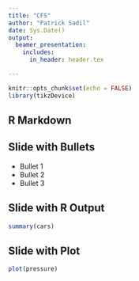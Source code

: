 ```yaml
---
title: "CFS"
author: "Patrick Sadil"
date: Sys.Date()
output: 
  beamer_presentation:
    includes:
      in_header: header.tex

---
```


```r
knitr::opts_chunk$set(echo = FALSE)
library(tikzDevice)
```

## R Markdown

\begin{tikzpicture}[scale=3]
\coordinate (A) at (1,0);
\coordinate (B) at (0,0);
\coordinate (C) at (30:1cm);
\draw (A) -- (B) -- (C);
\end{tikzpicture}

## Slide with Bullets

- Bullet 1
- Bullet 2
- Bullet 3

## Slide with R Output

```r
summary(cars)
```

## Slide with Plot

```r
plot(pressure)
```

